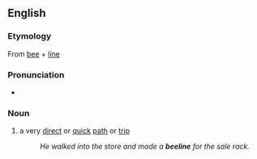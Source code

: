 ==English==
===Etymology===
From [[bee]] + [[line]]

===Pronunciation===
*{{audio|en-us-beeline.ogg|Audio (US)}}

===Noun===
#a very [[direct]] or [[quick]] [[path]] or [[trip]]
#:''He walked into the store and made a '''beeline''' for the sale rack.''